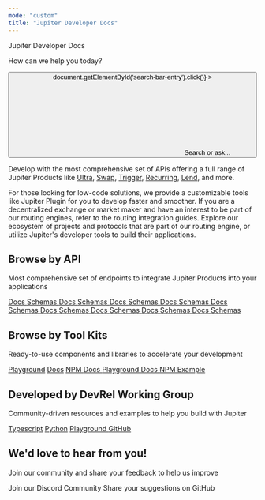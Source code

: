 ---
mode: "custom"
title: "Jupiter Developer Docs"
---

<div className="relative w-full flex items-center justify-center" style={{ height: '26rem', overflow: 'hidden'}}>
<div id="background-div" className="absolute inset-0 h-full bg-[#00000000] bg-cover bg-center"></div>

<div
  id="background-div"
  className="absolute inset-0 h-full bg-cover bg-center"
></div>

<div style={{ position: 'absolute', textAlign: 'center', padding: '0 1rem' }}>
  <div
    className="text-5xl font-bold w-full mt-12 mb-2"
  >
    <span className="bg-gradient-to-r from-[#00BEF0] via-[#8DE3A3] to-[#C7F284] bg-clip-text text-transparent">Jupiter Developer Docs</span>
  </div>

   <p className="text-lg" style={{  fontWeight: '500' , maxWidth: '40rem', margin: '0 auto', marginTop: '0.5rem'}}>
      How can we help you today?
    </p>
    <div className="flex items-center justify-center" style={{ maxWidth: '800px', margin: '0 auto' }}>
      <button
        type="button"
        className="hidden w-full lg:flex items-center text-sm leading-6 py-4 pl-4 pr-4 text-gray-500 rounded-full"
        id="home-search-entry"
        style={{
          marginTop: '2rem',
          maxWidth: '40rem',
          background: '#FFF',
          boxShadow: '0px 1px 4px 0px rgba(8, 9, 10, 0.25), 0px 0px 0px 4px rgba(255, 255, 255, 0.20)',
          cursor: 'pointer',
          textAlign: 'left',
        }}
        onClick={()=> document.getElementById('search-bar-entry').click()}
      >
        <svg
          className="h-4 w-4 ml-1.5 flex-none bg-primary hover:bg-gray-600 dark:bg-primary-dark dark:hover:bg-white/70"
          style={{
          marginRight: '0.5rem',
          maskImage:
            'url("https://mintlify.b-cdn.net/v6.5.1/solid/magnifying-glass.svg")',
          maskRepeat: 'no-repeat',
          maskPosition: 'center center',
          }}
        />
        Search or ask...
      </button>
    </div>
  </div>
</div>

<div
  style={{marginTop: '1rem', marginBottom: '8rem', maxWidth: '70rem', marginLeft: 'auto',
  marginRight: 'auto', paddingLeft: '1.25rem',
  paddingRight: '1.25rem' }}
>

<CardGroup cols={2}>
  <Card title="Integrate APIs" icon="code">

Develop with the most comprehensive set of APIs offering a full range of Jupiter Products like [Ultra](/docs/ultra-api/), [Swap](/docs/swap-api/), [Trigger](/docs/trigger-api/), [Recurring](/docs/recurring-api/), [Lend](/docs/lend-api/), and more.

  <Columns cols={2}>
 <Card title="Get Started" href="/docs" icon="rocket" horizontal/>
 <Card title="Setup API Key" href="/docs/api-setup" icon="key" horizontal/>
  </Columns>
  </Card>
  <Card title="Tool Kits" icon="wrench">
  For those looking for low-code solutions, we provide a customizable tools like Jupiter Plugin for you to develop faster and smoother.
  <Card title="Explore Tool Kits" href="/docs/tool-kits" icon="box" horizontal/>
  </Card>
  <Card title="Get Routed" icon="route">
  If you are a decentralized exchange or market maker and have an interest to be part of our routing engines, refer to the routing integration guides.
   <Columns cols={2}>
 <Card title="DEX Integration" href="/docs/routing/dex-integration" icon="link" horizontal/>
 <Card title="RFQ Integration" href="/docs/routing/rfq-integration" icon="repeat" horizontal/>
  </Columns>
  </Card>
    <Card title="Expansive Ecosystem" icon="airplay" >
  Explore our ecosystem of projects and protocols that are part of our routing engine, or utilize Jupiter's developer tools to build their applications.
<Card title="Explore Ecosystem" href="https://dev.jup.ag/ecosystem" icon="globe" horizontal/>
  </Card>
</CardGroup>

<div className="flex flex-col w-full " style={{ marginTop: '2rem', marginBottom: '2rem' }}>
<h2
    className="text-gray-900 dark:text-gray-200"
    style={{
      fontSize: '2rem',
      fontWeight: '700',
    }}
  >
    Browse by API

  </h2>
  <p
    style={{
      fontSize: '1rem',
      fontWeight: '500',
      marginTop: '4px',
    }}
  >
    Most comprehensive set of endpoints to integrate Jupiter Products into your
  applications
  </p>
</div>

<CardGroup cols={4}>

<Card title="Ultra API">
  <a
    href="/docs/ultra-api/"
    rel="noopener noreferrer"
    className="mr-2 dark:hover:text-[#c7f284] hover:text-[#00b45a] dark:hover:underline hover:underline"
  >
    Docs
  </a>
  <a
    href="/api/ultra-api/"
    rel="noopener noreferrer"
    className="dark:hover:text-[#c7f284] hover:text-[#00b45a] dark:hover:underline hover:underline"
  >
    Schemas
  </a>
</Card>
<Card title="Swap API">
  <a
    href="/docs/swap-api/"
    rel="noopener noreferrer"
    className="mr-2 dark:hover:text-[#c7f284] hover:text-[#00b45a] dark:hover:underline hover:underline"
  >
    Docs
  </a>
  <a
    href="/api/swap-api/"
    rel="noopener noreferrer"
    className="dark:hover:text-[#c7f284] hover:text-[#00b45a] dark:hover:underline hover:underline"
  >
    Schemas
  </a>
</Card>

<Card title="Lend API (Beta)">
  <a
    href="/docs/lend-api/"
    rel="noopener noreferrer"
    className="mr-2 dark:hover:text-[#c7f284] hover:text-[#00b45a] dark:hover:underline hover:underline"
  >
    Docs
  </a>
  <a
    href="/api/lend-api/"
    rel="noopener noreferrer"
    className="dark:hover:text-[#c7f284] hover:text-[#00b45a] dark:hover:underline hover:underline"
  >
    Schemas
  </a>
</Card>

<Card title="Trigger API">
  <a
    href="/docs/trigger-api/"
    rel="noopener noreferrer"
    className="mr-2 dark:hover:text-[#c7f284] hover:text-[#00b45a] dark:hover:underline hover:underline"
  >
    Docs
  </a>
  <a
    href="/api/trigger-api/"
    rel="noopener noreferrer"
    className="dark:hover:text-[#c7f284] hover:text-[#00b45a] dark:hover:underline hover:underline"
  >
    Schemas
  </a>
</Card>

<Card title="Recurring API">
  <a
    href="/docs/recurring-api/"
    rel="noopener noreferrer"
    className="mr-2 dark:hover:text-[#c7f284] hover:text-[#00b45a] dark:hover:underline hover:underline"
  >
    Docs
  </a>
  <a
    href="/api/recurring-api/"
    rel="noopener noreferrer"
    className="dark:hover:text-[#c7f284] hover:text-[#00b45a] dark:hover:underline hover:underline"
  >
    Schemas
  </a>
</Card>

<Card title="Token API">
  <a
    href="/docs/token-api/"
    rel="noopener noreferrer"
    className="mr-2 dark:hover:text-[#c7f284] hover:text-[#00b45a] dark:hover:underline hover:underline"
  >
    Docs
  </a>
  <a
    href="/api/token-api/"
    rel="noopener noreferrer"
    className="dark:hover:text-[#c7f284] hover:text-[#00b45a] dark:hover:underline hover:underline"
  >
    Schemas
  </a>
</Card>

<Card title="Price API">
  <a
    href="/docs/price-api/"
    rel="noopener noreferrer"
    className="mr-2 dark:hover:text-[#c7f284] hover:text-[#00b45a] dark:hover:underline hover:underline"
  >
    Docs
  </a>
  <a
    href="/api/price-api/"
    rel="noopener noreferrer"
    className="dark:hover:text-[#c7f284] hover:text-[#00b45a] dark:hover:underline hover:underline"
  >
    Schemas
  </a>
</Card>

<Card title="Send API (Beta)">
  <a
    href="/docs/send-api/"
    rel="noopener noreferrer"
    className="mr-2 dark:hover:text-[#c7f284] hover:text-[#00b45a] dark:hover:underline hover:underline"
  >
    Docs
  </a>
  <a
    href="/api/send-api/"
    rel="noopener noreferrer"
    className="dark:hover:text-[#c7f284] hover:text-[#00b45a] dark:hover:underline hover:underline"
  >
    Schemas
  </a>
</Card>

<Card title="Studio API (Beta)">
  <a
    href="/docs/studio-api/"
    rel="noopener noreferrer"
    className="mr-2 dark:hover:text-[#c7f284] hover:text-[#00b45a] dark:hover:underline hover:underline"
  >
    Docs
  </a>
  <a
    href="/api/studio-api/"
    rel="noopener noreferrer"
    className="dark:hover:text-[#c7f284] hover:text-[#00b45a] dark:hover:underline hover:underline"
  >
    Schemas
  </a>
</Card>

</CardGroup>

<div className="flex flex-col w-full " style={{ marginTop: '2rem', marginBottom: '2rem' }}>
<h2
    className="text-gray-900 dark:text-gray-200"
    style={{
      fontSize: '2rem',
      fontWeight: '700',
    }}
  >
    Browse by Tool Kits
  </h2>
  <p
    style={{
      fontSize: '1rem',
      fontWeight: '500',
      marginTop: '4px',
    }}
  >
  Ready-to-use components and libraries to accelerate your development
  </p>
</div>

<CardGroup cols={4}>
<Card title="Jupiter Plugin">
  <a href="https://plugin.jup.ag/" target="_blank" rel="noopener noreferrer" className="mr-2 dark:hover:text-[#c7f284] hover:text-[#00b45a] dark:hover:underline hover:underline">Playground</a>
  <a href="/docs/tool-kits/plugin" rel="noopener noreferrer" className="dark:hover:text-[#c7f284] hover:text-[#00b45a] dark:hover:underline hover:underline">Docs</a>
</Card>

<Card title="Jupiter Mobile Adapter">
  <a
    href="https://www.npmjs.com/package/@jup-ag/jup-mobile-adapter"
    target="_blank"
    rel="noopener noreferrer"
    className="mr-2 dark:hover:text-[#c7f284] hover:text-[#00b45a] dark:hover:underline hover:underline"
  >
    NPM
  </a>
  <a
    href="/docs/tool-kits/mobile-adapter"
    rel="noopener noreferrer"
    className="dark:hover:text-[#c7f284] hover:text-[#00b45a] dark:hover:underline hover:underline"
  >
    Docs
  </a>
</Card>

<Card title="Unified Wallet Kit">
  <a
    href="https://unified.jup.ag/"
    rel="noopener noreferrer"
    className="mr-2 dark:hover:text-[#c7f284] hover:text-[#00b45a] dark:hover:underline hover:underline"
  >
    Playground
  </a>
  <a
    href="/docs/tool-kits/wallet-kit"
    rel="noopener noreferrer"
    className="dark:hover:text-[#c7f284] hover:text-[#00b45a] dark:hover:underline hover:underline"
  >
    Docs
  </a>
</Card>

<Card title="NPM Package">
  <a
    href="https://www.npmjs.com/package/@jup-ag/api"
    target="_blank"
    rel="noopener noreferrer"
    className="mr-2 dark:hover:text-[#c7f284] hover:text-[#00b45a] dark:hover:underline hover:underline"
  >
    NPM
  </a>
  <a
    href="https://github.com/jup-ag/jupiter-quote-api-node/tree/main/example"
    target="_blank"
    rel="noopener noreferrer"
    className="dark:hover:text-[#c7f284] hover:text-[#00b45a] dark:hover:underline hover:underline"
  >
    Example
  </a>
</Card>

</CardGroup>

<div className="flex flex-col w-full " style={{ marginTop: '2rem', marginBottom: '2rem' }}>
<h2
    className="text-gray-900 dark:text-gray-200"
    style={{
      fontSize: '2rem',
      fontWeight: '700',
    }}
  >
    Developed by DevRel Working Group
  </h2>
  <p
    style={{
      fontSize: '1rem',
      fontWeight: '500',
      marginTop: '4px',
    }}
  >
   Community-driven resources and examples to help you build with Jupiter
  </p>
</div>

<CardGroup cols={4}>
<Card title="Example Scripts">
  <a href="https://github.com/Jupiter-DevRel/typescript-examples" target="_blank" rel="noopener noreferrer" className="mr-2 dark:hover:text-[#c7f284] hover:text-[#00b45a] dark:hover:underline hover:underline">Typescript</a>
  <a href="https://github.com/Jupiter-DevRel/python-examples" target="_blank" rel="noopener noreferrer" className="dark:hover:text-[#c7f284] hover:text-[#00b45a] dark:hover:underline hover:underline">Python</a>
</Card>

<Card title="Jupiverse Kit">
  <a
    href="https://www.jupiversekit.xyz/"
    target="_blank"
    rel="noopener noreferrer"
    className="mr-2 dark:hover:text-[#c7f284] hover:text-[#00b45a] dark:hover:underline hover:underline"
  >
    Playground
  </a>
  <a
    href="https://github.com/dannweeeee/jupiverse-kit"
    target="_blank"
    rel="noopener noreferrer"
    className="dark:hover:text-[#c7f284] hover:text-[#00b45a] dark:hover:underline hover:underline"
  >
    GitHub
  </a>
</Card>

</CardGroup>

<div className="flex flex-col w-full " style={{ marginTop: '2rem', marginBottom: '2rem' }}>
<h2
    className="text-gray-900 dark:text-gray-200"
    style={{
      fontSize: '2rem',
      fontWeight: '700',
    }}
  >
     We'd love to hear from you!
  </h2>
  <p
    style={{
      fontSize: '1rem',
      fontWeight: '500',
      marginTop: '4px',
    }}
  >
  Join our community and share your feedback to help us improve
  </p>
</div>


<CardGroup cols={2}>
<Card title="Get Support" icon="discord" horizontal href="https://discord.gg/jup">
Join our Discord Community
</Card>
<Card title="Feedback & Contribute" icon="github" horizontal href="https://github.com/jup-ag/space-station/issues">
Share your suggestions on GitHub
</Card>
</CardGroup>

</div>

